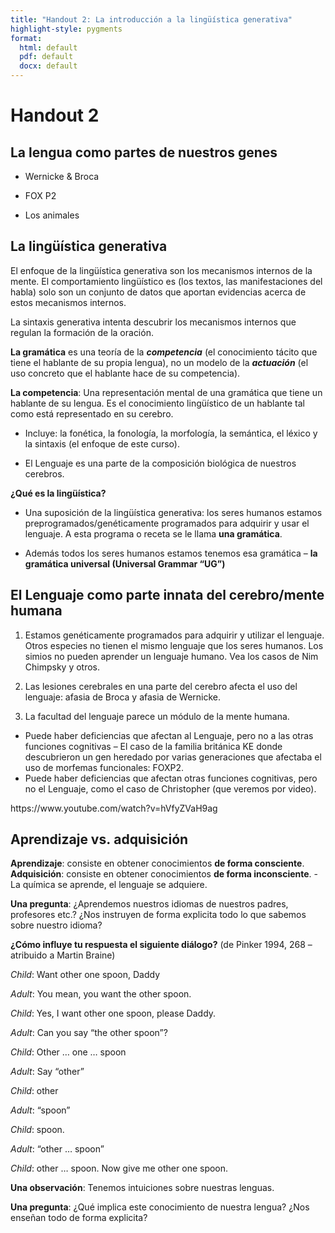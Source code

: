 ```yaml
---
title: "Handout 2: La introducción a la lingüística generativa"
highlight-style: pygments
format:
  html: default
  pdf: default
  docx: default
---
```


# Handout 2

## La lengua como partes de nuestros genes

- Wernicke & Broca

- FOX P2

- Los animales

## La lingüística generativa

El enfoque de la lingüística generativa son los mecanismos internos de la mente. El comportamiento
lingüístico es (los textos, las manifestaciones del habla) solo son un conjunto de datos que
aportan evidencias acerca de estos mecanismos internos. 

La sintaxis generativa intenta descubrir los mecanismos internos que regulan la formación de la
oración.

**La gramática** es una teoría de la ***competencia*** (el conocimiento tácito que tiene el hablante de
su propia lengua), no un modelo de la ***actuación*** (el uso concreto que el hablante hace de su
competencia). 

**La competencia**: Una representación mental de una gramática que tiene un hablante de su
lengua. Es el conocimiento lingüístico de un hablante tal como está representado en su cerebro.

- Incluye: la fonética, la fonología, la morfología, la semántica, el léxico y la sintaxis (el enfoque de este curso).

- El Lenguaje es una parte de la composición biológica de nuestros cerebros.

**¿Qué es la lingüística?**

- Una suposición de la lingüística generativa: los seres humanos estamos preprogramados/genéticamente programados para adquirir y usar el lenguaje. A esta programa o receta se le llama **una gramática**.

- Además todos los seres humanos estamos tenemos esa gramática – **la gramática universal (Universal Grammar “UG”)**

## El Lenguaje como parte innata del cerebro/mente humana

1. Estamos genéticamente programados para adquirir y utilizar el lenguaje. Otros especies no
tienen el mismo lenguaje que los seres humanos. Los simios no pueden aprender un lenguaje humano.
Vea los casos de Nim Chimpsky y otros.

2. Las lesiones cerebrales en una parte del cerebro afecta el uso del lenguaje: afasia de Broca y afasia de Wernicke.

3. La facultad del lenguaje parece un módulo de la mente humana.  
  - Puede haber deficiencias que afectan al Lenguaje, pero no a las otras funciones cognitivas – El caso de la familia británica KE donde descubrieron un gen heredado por varias generaciones que afectaba el uso de morfemas funcionales: FOXP2.
  - Puede haber deficiencias que afectan otras funciones cognitivas, pero no el Lenguaje, como el caso de Christopher (que veremos por video).
  
https://www.youtube.com/watch?v=hVfyZVaH9ag
  
## Aprendizaje vs. adquisición

**Aprendizaje**: consiste en obtener conocimientos **de forma consciente**.
**Adquisición**: consiste en obtener conocimientos **de forma inconsciente**. 
    - La química se aprende, el lenguaje se adquiere.
    
**Una pregunta**: ¿Aprendemos nuestros idiomas de nuestros padres, profesores etc.? ¿Nos instruyen de forma explicita todo lo que sabemos sobre nuestro idioma?

**¿Cómo influye tu respuesta el siguiente diálogo?**
(de Pinker 1994, 268 – atribuido a Martin Braine)

*Child*: Want other one spoon, Daddy

*Adult*: You mean, you want the other spoon.

*Child*: Yes, I want other one spoon, please Daddy.

*Adult*: Can you say “the other spoon”?

*Child*: Other … one … spoon

*Adult*: Say “other”

*Child*: other

*Adult*: “spoon”

*Child*: spoon.

*Adult*: “other … spoon”

*Child*: other … spoon. Now give me other one spoon.

**Una observación**: Tenemos intuiciones sobre nuestras lenguas.  

**Una pregunta**: ¿Qué implica este conocimiento de nuestra lengua? ¿Nos enseñan todo de forma explicita? 


